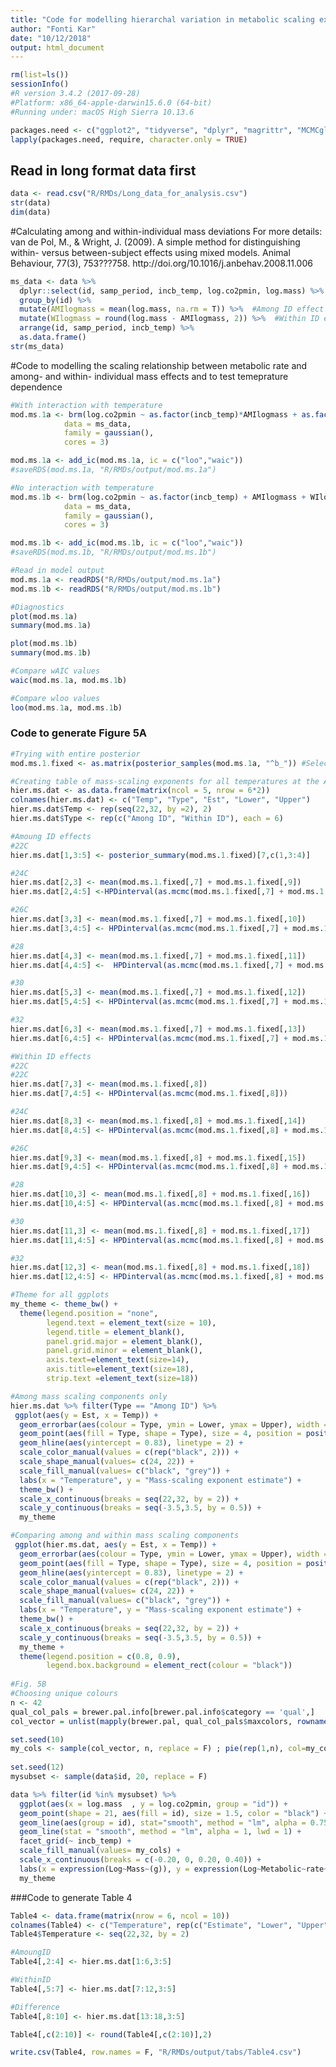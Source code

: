 ```yaml
---
title: "Code for modelling hierarchal variation in metabolic scaling exponents"
author: "Fonti Kar"
date: "10/12/2018"
output: html_document
---
```


```r
rm(list=ls())
sessionInfo()
#R version 3.4.2 (2017-09-28)
#Platform: x86_64-apple-darwin15.6.0 (64-bit)
#Running under: macOS High Sierra 10.13.6

packages.need <- c("ggplot2", "tidyverse", "dplyr", "magrittr", "MCMCglmm", "brms", "RColorBrewer")
lapply(packages.need, require, character.only = TRUE)
```

## Read in long format data first

```r
data <- read.csv("R/RMDs/Long_data_for_analysis.csv")
str(data)
dim(data)

```

#Calculating among and within-individual mass deviations
For more details: van de Pol, M., & Wright, J. (2009). A simple method for distinguishing within- versus between-subject effects using mixed models. Animal Behaviour, 77(3), 753???758. http://doi.org/10.1016/j.anbehav.2008.11.006

```r
ms_data <- data %>% 
  dplyr::select(id, samp_period, incb_temp, log.co2pmin, log.mass) %>%
  group_by(id) %>% 
  mutate(AMIlogmass = mean(log.mass, na.rm = T)) %>%  #Among ID effect
  mutate(WIlogmass = round(log.mass - AMIlogmass, 2)) %>%  #Within ID effect (Deviation of an individual's mass relative to its own mean)
  arrange(id, samp_period, incb_temp) %>% 
  as.data.frame() 
str(ms_data)
```

#Code to modelling the scaling relationship between metabolic rate and among- and within- individual mass effects and to test temeprature dependence
```r
#With interaction with temperature
mod.ms.1a <- brm(log.co2pmin ~ as.factor(incb_temp)*AMIlogmass + as.factor(incb_temp)*WIlogmass + (1 + WIlogmass|id), 
            data = ms_data,
            family = gaussian(),
            cores = 3)

mod.ms.1a <- add_ic(mod.ms.1a, ic = c("loo","waic"))
#saveRDS(mod.ms.1a, "R/RMDs/output/mod.ms.1a") 

#No interaction with temperature
mod.ms.1b <- brm(log.co2pmin ~ as.factor(incb_temp) + AMIlogmass + WIlogmass + (1 + WIlogmass|id), 
            data = ms_data,
            family = gaussian(),
            cores = 3)

mod.ms.1b <- add_ic(mod.ms.1b, ic = c("loo","waic"))
#saveRDS(mod.ms.1b, "R/RMDs/output/mod.ms.1b") 

#Read in model output
mod.ms.1a <- readRDS("R/RMDs/output/mod.ms.1a")
mod.ms.1b <- readRDS("R/RMDs/output/mod.ms.1b")

#Diagnostics
plot(mod.ms.1a)
summary(mod.ms.1a)

plot(mod.ms.1b)
summary(mod.ms.1b)

#Compare wAIC values
waic(mod.ms.1a, mod.ms.1b)   

#Compare wloo values
loo(mod.ms.1a, mod.ms.1b)  
```

### Code to generate Figure 5A
```r
#Trying with entire posterior
mod.ms.1.fixed <- as.matrix(posterior_samples(mod.ms.1a, "^b_")) #Selecting the fixed effects

#Creating table of mass-scaling exponents for all temperatures at the AmongID and WithinID level
hier.ms.dat <- as.data.frame(matrix(ncol = 5, nrow = 6*2))
colnames(hier.ms.dat) <- c("Temp", "Type", "Est", "Lower", "Upper")
hier.ms.dat$Temp <- rep(seq(22,32, by =2), 2)
hier.ms.dat$Type <- rep(c("Among ID", "Within ID"), each = 6)

#Amoung ID effects
#22C
hier.ms.dat[1,3:5] <- posterior_summary(mod.ms.1.fixed)[7,c(1,3:4)]

#24C
hier.ms.dat[2,3] <- mean(mod.ms.1.fixed[,7] + mod.ms.1.fixed[,9])
hier.ms.dat[2,4:5] <-HPDinterval(as.mcmc(mod.ms.1.fixed[,7] + mod.ms.1.fixed[,9]))

#26C
hier.ms.dat[3,3] <- mean(mod.ms.1.fixed[,7] + mod.ms.1.fixed[,10])
hier.ms.dat[3,4:5] <- HPDinterval(as.mcmc(mod.ms.1.fixed[,7] + mod.ms.1.fixed[,10]))

#28
hier.ms.dat[4,3] <- mean(mod.ms.1.fixed[,7] + mod.ms.1.fixed[,11])
hier.ms.dat[4,4:5] <-  HPDinterval(as.mcmc(mod.ms.1.fixed[,7] + mod.ms.1.fixed[,11]))

#30
hier.ms.dat[5,3] <- mean(mod.ms.1.fixed[,7] + mod.ms.1.fixed[,12])
hier.ms.dat[5,4:5] <- HPDinterval(as.mcmc(mod.ms.1.fixed[,7] + mod.ms.1.fixed[,12]))

#32
hier.ms.dat[6,3] <- mean(mod.ms.1.fixed[,7] + mod.ms.1.fixed[,13])
hier.ms.dat[6,4:5] <- HPDinterval(as.mcmc(mod.ms.1.fixed[,7] + mod.ms.1.fixed[,13]))

#Within ID effects
#22C
#22C
hier.ms.dat[7,3] <- mean(mod.ms.1.fixed[,8])
hier.ms.dat[7,4:5] <- HPDinterval(as.mcmc(mod.ms.1.fixed[,8]))

#24C
hier.ms.dat[8,3] <- mean(mod.ms.1.fixed[,8] + mod.ms.1.fixed[,14])
hier.ms.dat[8,4:5] <- HPDinterval(as.mcmc(mod.ms.1.fixed[,8] + mod.ms.1.fixed[,14]))

#26C
hier.ms.dat[9,3] <- mean(mod.ms.1.fixed[,8] + mod.ms.1.fixed[,15])
hier.ms.dat[9,4:5] <- HPDinterval(as.mcmc(mod.ms.1.fixed[,8] + mod.ms.1.fixed[,15]))

#28
hier.ms.dat[10,3] <- mean(mod.ms.1.fixed[,8] + mod.ms.1.fixed[,16])
hier.ms.dat[10,4:5] <- HPDinterval(as.mcmc(mod.ms.1.fixed[,8] + mod.ms.1.fixed[,16]))

#30
hier.ms.dat[11,3] <- mean(mod.ms.1.fixed[,8] + mod.ms.1.fixed[,17])
hier.ms.dat[11,4:5] <- HPDinterval(as.mcmc(mod.ms.1.fixed[,8] + mod.ms.1.fixed[,17]))

#32
hier.ms.dat[12,3] <- mean(mod.ms.1.fixed[,8] + mod.ms.1.fixed[,18])
hier.ms.dat[12,4:5] <- HPDinterval(as.mcmc(mod.ms.1.fixed[,8] + mod.ms.1.fixed[,18]))

#Theme for all ggplots
my_theme <- theme_bw() + 
  theme(legend.position = "none", 
        legend.text = element_text(size = 10),
        legend.title = element_blank(),
        panel.grid.major = element_blank(), 
        panel.grid.minor = element_blank(),
        axis.text=element_text(size=14),
        axis.title=element_text(size=18),
        strip.text =element_text(size=18)) 

#Among mass scaling components only
hier.ms.dat %>% filter(Type == "Among ID") %>%
 ggplot(aes(y = Est, x = Temp)) +
  geom_errorbar(aes(colour = Type, ymin = Lower, ymax = Upper), width = 0, position = position_dodge(1.5)) +
  geom_point(aes(fill = Type, shape = Type), size = 4, position = position_dodge(1.5)) + 
  geom_hline(aes(yintercept = 0.83), linetype = 2) +
  scale_color_manual(values = c(rep("black", 2))) + 
  scale_shape_manual(values= c(24, 22)) + 
  scale_fill_manual(values= c("black", "grey")) +
  labs(x = "Temperature", y = "Mass-scaling exponent estimate") + 
  theme_bw() +
  scale_x_continuous(breaks = seq(22,32, by = 2)) +
  scale_y_continuous(breaks = seq(-3.5,3.5, by = 0.5)) +
  my_theme 

#Comparing among and within mass scaling components
 ggplot(hier.ms.dat, aes(y = Est, x = Temp)) +
  geom_errorbar(aes(colour = Type, ymin = Lower, ymax = Upper), width = 0, position = position_dodge(1.5)) +
  geom_point(aes(fill = Type, shape = Type), size = 4, position = position_dodge(1.5)) + 
  geom_hline(aes(yintercept = 0.83), linetype = 2) +
  scale_color_manual(values = c(rep("black", 2))) + 
  scale_shape_manual(values= c(24, 22)) + 
  scale_fill_manual(values= c("black", "grey")) +
  labs(x = "Temperature", y = "Mass-scaling exponent estimate") + 
  theme_bw() +
  scale_x_continuous(breaks = seq(22,32, by = 2)) +
  scale_y_continuous(breaks = seq(-3.5,3.5, by = 0.5)) +
  my_theme +
  theme(legend.position = c(0.8, 0.9),
        legend.box.background = element_rect(colour = "black"))
 
#Fig. 5B 
#Choosing unique colours
n <- 42
qual_col_pals = brewer.pal.info[brewer.pal.info$category == 'qual',]
col_vector = unlist(mapply(brewer.pal, qual_col_pals$maxcolors, rownames(qual_col_pals)))

set.seed(10)
my_cols <- sample(col_vector, n, replace = F) ; pie(rep(1,n), col=my_cols)
 
set.seed(12)
mysubset <- sample(data$id, 20, replace = F) 

data %>% filter(id %in% mysubset) %>%
  ggplot(aes(x = log.mass  , y = log.co2pmin, group = "id")) + 
  geom_point(shape = 21, aes(fill = id), size = 1.5, color = "black") + 
  geom_line(aes(group = id), stat="smooth", method = "lm", alpha = 0.75, lwd = 0.45) +
  geom_line(stat = "smooth", method = "lm", alpha = 1, lwd = 1) +
  facet_grid(~ incb_temp) + 
  scale_fill_manual(values= my_cols) +
  scale_x_continuous(breaks = c(-0.20, 0, 0.20, 0.40)) +
  labs(x = expression(Log~Mass~(g)), y = expression(Log~Metabolic~rate~(VCO[2]~min^{-1}))) + 
  my_theme 

```

###Code to generate Table 4
```r
Table4 <- data.frame(matrix(nrow = 6, ncol = 10))
colnames(Table4) <- c("Temperature", rep(c("Estimate", "Lower", "Upper"),3))
Table4$Temperature <- seq(22,32, by = 2)

#AmoungID
Table4[,2:4] <- hier.ms.dat[1:6,3:5]

#WithinID
Table4[,5:7] <- hier.ms.dat[7:12,3:5]

#Difference
Table4[,8:10] <- hier.ms.dat[13:18,3:5]

Table4[,c(2:10)] <- round(Table4[,c(2:10)],2)

write.csv(Table4, row.names = F, "R/RMDs/output/tabs/Table4.csv")

```
